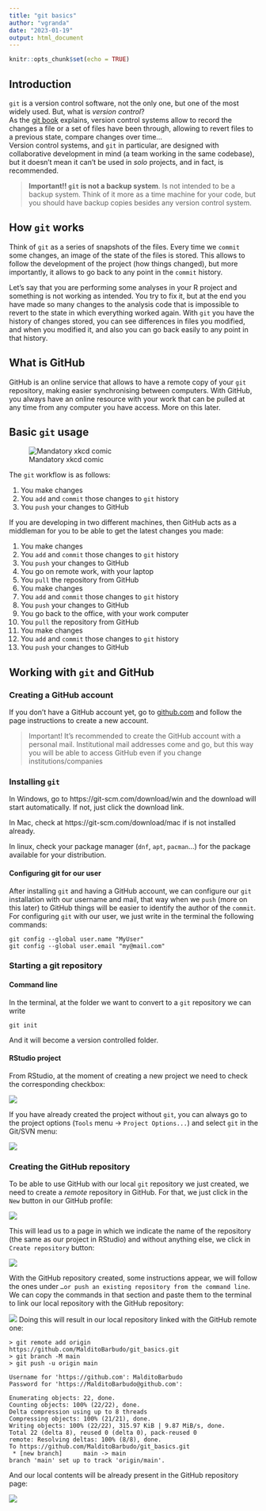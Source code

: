```yaml
---
title: "git basics"
author: "vgranda"
date: "2023-01-19"
output: html_document
---
```


```r
knitr::opts_chunk$set(echo = TRUE)
```

## Introduction

`git` is a version control software, not the only one, but one of the most
widely used. But, what is *version control*?  
As the [git book](https://git-scm.com/book/en/v2) explains, version control
systems allow to record the changes a file or a set of files have been through,
allowing to revert files to a previous state, compare changes over time...  
Version control systems, and `git` in particular, are designed with
collaborative development in mind (a team working in the same codebase), but it
doesn't mean it can't be used in *solo* projects, and in fact, is recommended.

  > **Important!! `git` is not a backup system**. Is not intended to be a backup
  system. Think of it more as a time machine for your code, but you should have
  backup copies besides any version control system.

## How `git` works

Think of `git` as a series of snapshots of the files. Every time we `commit`
some changes, an image of the state of the files is stored. This allows to
follow the development of the project (how things changed), but more
importantly, it allows to go back to any point in the `commit` history.  

Let's say that you are performing some analyses in your R project and something
is not working as intended. You try to fix it, but at the end you have made so
many changes to the analysis code that is impossible to revert to the state in
which everything worked again. With `git` you have the history of changes
stored, you can see differences in files you modified, and when you modified it,
and also you can go back easily to any point in that history.

## What is GitHub

GitHub is an online service that allows to have a remote copy of your `git`
repository, making easier synchronising between computers. With GitHub, you
always have an online resource with your work that can be pulled at any time
from any computer you have access. More on this later.

## Basic `git` usage

![Mandatory xkcd comic](git.png)

The `git` workflow is as follows:

  1. You make changes
  1. You `add` and `commit` those changes to `git` history
  1. You `push` your changes to GitHub

If you are developing in two different machines, then GitHub acts as a middleman
for you to be able to get the latest changes you made:

  1. You make changes
  1. You `add` and `commit` those changes to `git` history
  1. You `push` your changes to GitHub
  1. You go on remote work, with your laptop
  1. You `pull` the repository from GitHub
  1. You make changes
  1. You `add` and `commit` those changes to `git` history
  1. You `push` your changes to GitHub
  1. You go back to the office, with your work computer
  1. You `pull` the repository from GitHub
  1. You make changes
  1. You `add` and `commit` those changes to `git` history
  1. You `push` your changes to GitHub

## Working with `git` and GitHub

### Creating a GitHub account

If you don't have a GitHub account yet, go to [github.com](github.com) and
follow the page instructions to create a new account.

  > Important! It's recommended to create the GitHub account with a personal mail. Institutional
  mail addresses come and go, but this way you will be able to access GitHub even if you change
  institutions/companies

### Installing `git`

In Windows, go to https://git-scm.com/download/win and the download will start
automatically. If not, just click the download link.

In Mac, check at https://git-scm.com/download/mac if is not installed already.

In linux, check your package manager (`dnf`, `apt`, `pacman`...) for the
package available for your distribution.

#### Configuring git for our user

After installing `git` and having a GitHub account, we can configure our `git` installation with
our username and mail, that way when we `push` (more on this later) to GitHub things will be easier
to identify the author of the `commit`.
For configuring `git` with our user, we just write in the terminal the following commands:

```
git config --global user.name "MyUser"
git config --global user.email "my@mail.com"
```

### Starting a git repository

#### Command line
In the terminal, at the folder we want to convert to a `git` repository we can
write

```
git init
```

And it will become a version controlled folder.

#### RStudio project

From RStudio, at the moment of creating a new project we need to check the
corresponding checkbox:

![](new_project_git.png)

If you have already created the project without `git`, you can always go to the
project options (`Tools` menu -> `Project Options...`) and select `git` in the
Git/SVN menu:

![](project_options_git.png)

### Creating the GitHub repository

To be able to use GitHub with our local `git` repository we just created, we need to create a
*remote* repository in GitHub. For that, we just click in the `New` button in our GitHub profile:

![](new_github_repository.png)

This will lead us to a page in which we indicate the name of the repository (the same as our
project in RStudio) and without anything else, we click in `Create repository` button:

![](create_github_repository.png)

With the GitHub repository created, some instructions appear, we will follow the ones under
`…or push an existing repository from the command line`. We can copy the commands in that section
and paste them to the terminal to link our local repository with the GitHub repository:

![](first_push.png)
Doing this will result in our local repository linked with the GitHub remote one:

```
> git remote add origin https://github.com/MalditoBarbudo/git_basics.git
> git branch -M main
> git push -u origin main

Username for 'https://github.com': MalditoBarbudo
Password for 'https://MalditoBarbudo@github.com': 

Enumerating objects: 22, done.
Counting objects: 100% (22/22), done.
Delta compression using up to 8 threads
Compressing objects: 100% (21/21), done.
Writing objects: 100% (22/22), 315.97 KiB | 9.87 MiB/s, done.
Total 22 (delta 8), reused 0 (delta 0), pack-reused 0
remote: Resolving deltas: 100% (8/8), done.
To https://github.com/MalditoBarbudo/git_basics.git
 * [new branch]      main -> main
branch 'main' set up to track 'origin/main'.
```

And our local contents will be already present in the GitHub repository page:

![](code_in_github.png)

